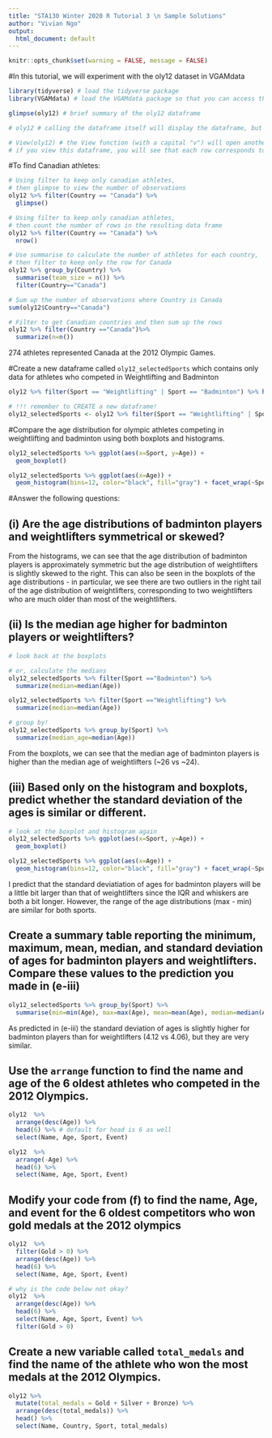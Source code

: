 ```yaml
---
title: "STA130 Winter 2020 R Tutorial 3 \n Sample Solutions"
author: "Vivian Ngo"
output:
  html_document: default
---
```

  
```r
knitr::opts_chunk$set(warning = FALSE, message = FALSE)
```

#In this tutorial, we will experiment with the oly12 dataset in VGAMdata
  
```r
library(tidyverse) # load the tidyverse package
library(VGAMdata) # load the VGAMdata package so that you can access the datasets inside of it 
```

```r
glimpse(oly12) # brief summary of the oly12 dataframe

# oly12 # calling the dataframe itself will display the dataframe, but not a summary

# View(oly12) # the View function (with a capital "v") will open another tab in R and show you the dataframe like an Excel sheet
# if you view this dataframe, you will see that each row corresponds to an athlete that participated in the 2012 Olympics
```

#To find Canadian athletes: 

```r

# Using filter to keep only canadian athletes, 
# then glimpse to view the number of observations
oly12 %>% filter(Country == "Canada") %>% 
  glimpse()

# Using filter to keep only canadian athletes, 
# then count the number of rows in the resulting data frame
oly12 %>% filter(Country == "Canada") %>% 
  nrow()

# Use summarise to calculate the number of athletes for each country, 
# then filter to keep only the row for Canada
oly12 %>% group_by(Country) %>% 
  summarise(team_size = n()) %>%
  filter(Country=="Canada")

# Sum up the number of observations where Country is Canada
sum(oly12$Country=="Canada") 

# Filter to get Canadian countries and then sum up the rows
oly12 %>% filter(Country =="Canada")%>%
  summarize(n=n())
```

274 athletes represented Canada at the 2012 Olympic Games.

#Create a new dataframe called `oly12_selectedSports` which contains only data for athletes who competed in Weightlifting and Badminton

```r
oly12 %>% filter(Sport == "Weightlifting" | Sport == "Badminton") %>% head()

# !!! remember to CREATE a new dataframe! 
oly12_selectedSports <- oly12 %>% filter(Sport == "Weightlifting" | Sport == "Badminton")
```

#Compare the age distribution for olympic athletes competing in weightlifting and badminton using both boxplots and histograms.

```r
oly12_selectedSports %>% ggplot(aes(x=Sport, y=Age)) +
  geom_boxplot()

oly12_selectedSports %>% ggplot(aes(x=Age)) +
  geom_histogram(bins=12, color="black", fill="gray") + facet_wrap(~Sport)
```

#Answer the following questions: 

## (i) Are the age distributions of badminton players and weightlifters symmetrical or skewed?
From the histograms, we can see that the age distribution of badminton players is approximately symmetric but the age distribution of weightlifters is slightly skewed to the right.  This can also be seen in the boxplots of the age distributions - in particular, we see there are two outliers in the right tail of the age distribution of weightlifters, corresponding to two weightlifters who are much older than most of the weightlifters.

## (ii) Is the median age higher for badminton players or weightlifters?

```r
# look back at the boxplots

# or, calculate the medians 
oly12_selectedSports %>% filter(Sport =="Badminton") %>% 
  summarize(median=median(Age))

oly12_selectedSports %>% filter(Sport =="Weightlifting") %>% 
  summarize(median=median(Age))

# group by!
oly12_selectedSports %>% group_by(Sport) %>%
  summarize(median_age=median(Age))
```

From the boxplots, we can see that the median age of badminton players is higher than the median age of weightlifters (~26 vs ~24).  

## (iii) Based only on the histogram and boxplots, predict whether the standard deviation of the ages is similar or different.

```r
# look at the boxplot and histogram again
oly12_selectedSports %>% ggplot(aes(x=Sport, y=Age)) +
  geom_boxplot()

oly12_selectedSports %>% ggplot(aes(x=Age)) +
  geom_histogram(bins=12, color="black", fill="gray") + facet_wrap(~Sport)
```

I predict that the standard deviatiation of ages for badminton players will be a little bit larger than that of weightlifters since the IQR and whiskers are both a bit longer.  However, the range of the age distributions (max - min) are similar for both sports.

## Create a summary table reporting the minimum, maximum, mean, median, and standard deviation of ages for badminton players and weightlifters.  Compare these values to the prediction you made in (e-iii)

```r
oly12_selectedSports %>% group_by(Sport) %>%
  summarise(min=min(Age), max=max(Age), mean=mean(Age), median=median(Age), sd=sd(Age))
```

As predicted in (e-iii) the standard deviation of ages is slightly higher for badminton players than for weightlifters (4.12 vs 4.06), but they are very similar.  

## Use the `arrange` function to find the name and age of the 6 oldest athletes who competed in the 2012 Olympics.

```r
oly12  %>%
  arrange(desc(Age)) %>%
  head(6) %>% # default for head is 6 as well 
  select(Name, Age, Sport, Event)

oly12  %>%
  arrange(-Age) %>%
  head(6) %>% 
  select(Name, Age, Sport, Event)
```

## Modify your code from (f) to find the name, Age, and event for the 6 oldest competitors who won gold medals at the 2012 olympics

```r
oly12  %>%
  filter(Gold > 0) %>%
  arrange(desc(Age)) %>%
  head(6) %>%
  select(Name, Age, Sport, Event)
```

```r
# why is the code below not okay?
oly12  %>%
  arrange(desc(Age)) %>%
  head(6) %>%
  select(Name, Age, Sport, Event) %>% 
  filter(Gold > 0)
```

## Create a new variable called `total_medals` and find the name of the athlete who won the most medals at the 2012 Olympics.
```r
oly12 %>% 
  mutate(total_medals = Gold + Silver + Bronze) %>%
  arrange(desc(total_medals)) %>%
  head() %>% 
  select(Name, Country, Sport, total_medals)
```

